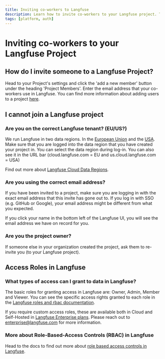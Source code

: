 ```yaml
---
title: Inviting co-workers to Langfuse
description: Learn how to invite co-workers to your Langfuse project. This guide provides step-by-step instructions on adding users to your project and troubleshooting common issues.
tags: [platform, auth]
---
```


# Inviting co-workers to your Langfuse Project

## How do I invite someone to a Langfuse Project?

Head to your Project's settings and click the 'add a new member' button under the heading 'Project Members'. Enter the email address that your co-workers use in Langfuse. You can find more information about adding users to a project [here](/docs/rbac#add-users-to-a-project).

## I cannot join a Langfuse project

### Are you on the correct Langfuse tenant? (EU/US?)

We run Langfuse in two data regions. In the [European Union](https://cloud.langfuse.com) and the [USA](https://us.cloud.langfuse.com).
Make sure that you are logged into the data region that you have created your project in. You can select the data region during log-in. You can also see it in the URL bar (cloud.langfuse.com = EU and us.cloud.langfuse.com = USA)

Find out more about [Langfuse Cloud Data Regions](/security/data-regions).

### Are you using the correct email address?

If you have been invited to a project, make sure you are logging in with the exact email address that this invite has gone out to. If you log in with SSO (e.g. GitHub or Google), your email address might be different from what you expected.

If you click your name in the bottom left of the Langfuse UI, you will see the email address we have on record for you.

### Are you the project owner?

If someone else in your organization created the project, ask them to re-invite you (to your Langfuse project).

## Access Roles in Langfuse

### What types of access can I grant to data in Langfuse?

The basic roles for granting access in Langfuse are: Owner, Admin, Member and Viewer. You can see the specific access rights granted to each role in the [Langfuse roles and rbac documentation](/docs/rbac#roles).

If you require custom access roles, these are available both in Cloud and Self-Hosted in [Langfuse Enterprise plans](/enterprise). Please reach out to enterprise@langfuse.com for more information.

### More about Role-Based-Access Controls (RBAC) in Langfuse

Head to the docs to find out more about [role based access controls in Langfuse](/docs/rbac).

